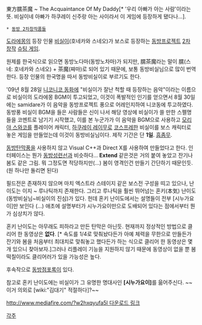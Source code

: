 東方臑茶魔 ~ The Acquaintance Of My Daddy[* '우리 아빠가 아는 사람'이라는 뜻. 비실이네 아빠가 하쿠레이 신주랑 아는 사이라서 이 게임에 등장하게 됐다나…].

{{{+2 ~~'''死ぬがよい'''~~}}}

 * [[동방 2차창작품들]]

{{{#!html
 <object width="425" height="344"><param name="movie" value="http://www.youtube.com/v/xZSvNd_rWPs&hl=ko_KR&fs=1&"></param><param name="allowFullScreen" value="true"></param><param name="allowscriptaccess" value="always"></param><embed src="http://www.youtube.com/v/xZSvNd_rWPs&hl=ko_KR&fs=1&" type="application/x-shockwave-flash" allowscriptaccess="always" allowfullscreen="true" width="425" height="344"></embed></object>
}}}

[[도라에몽]]의 등장 인물 [[비실이]](호네카와 스네오)가 보스로 등장하는 [[동방프로젝트]] [[2차 창작]] [[슈팅 게임]].

원제를 한국식으로 읽으면 동방노다마(동방노차마)가 되지만, 臑茶魔라는 말이 臑(스네: 호네카와 스네오) + 茶魔(쨔마)로 되어 있기 때문에, 보통 동방비실님으로 많이 번역한다. 등장 인물의 한국명을 따서 동방비실이로 부르기도 한다.

'09년 8월 28일 [[니코니코 동화]]에 "비실이가 잘난 척할 때 등장하는 음악"이라는 이름으로 비실이의 도라에몽 BGM이 투고되었고, 이것이 폭발적인 인기를 얻으면서 8월 30일에는 samidare가 이 음악을 동방프로젝트 풍으로 어레인지하여 니코동에 투고하였다.
동방풍 비실이 BGM을 들은 사람들은 신이 나서 해당 영상에 비실이가 쓸 만한 스펠명들을 코멘트로 남기기 시작했고, 이를 본 누군가가 이 음악을 BGM으로 사용하고 [[모리야 스와코]]를 플레이어 캐릭터, [[하쿠레이 레이무]]로 [[코스프레]]한 비실이를 보스 캐릭터로 놓은 게임을 만들었는데 이것이 동방비실님이다. 제작 기간은 단 '''1일'''. [[흠좀무]].

[[동방탄막풍]]을 사용하지 않고 Visual C++과 Direct X를 사용하여 만들었다고 한다. 인터페이스는 뭔가 [[동방성련선]]과 비슷하다... '''Extend''' 같은것은 거의 붙여 놓았고 잔기나 봄도 같은 그림. 뭐 그정도면 적당하지만(...) 봄이 영격인건 만들기 간단하기 때문인듯.(원 하나만 돌리면 된다)

필드전은 존재하지 않으며 마치 엑스트라 스테이지 같은 보스전 구성을 띠고 있으나, 난이도는 이지 ~ 루나틱까지 존재한다. 그리고 루나틱을 훨씬 뛰어넘는 혼키(本気) 난이도(동방비실님~비실이의 진심)가 있다. 헌데 혼키 난이도에서는 설명들이 전부 [시누가요이]만 보인다 (...) 애초에 설명부터가 시누가요이만으로 도배되어 있다는 점에서부터 뭔가 심상치가 않다.

혼키 난이도는 아무래도 피하라고 만든 탄막은 아닌듯. 현재까지 정상적인 방법으로 클리어 한 동영상은 '''없다'''. [* 속도를 1/4로 맞춰놨다든가 아예 체력을 무한으로 만들든가 잔기와 봄을 처음부터 최대치로 맞춰놓고 했다든가 하는 식으로 클리어 한 동영상은 몇개 있으니 찾아보자.]그러나 리플레이 기능을 지원하지 않기 때문에 동영상이 없을 뿐 봄떡칠이라도 클리어러가 있을 가능성은 높다.

후속작으로 [[동방점포록]]이 있다.

참고로 혼키 난이도에는 비실이가 그 유명한 명대사인 '''[시누가요이]'''를 읆어주신다. ~~이거 의외로 [wiki:"김대기" 적절하다]?~~

[[http://www.mediafire.com/?w2hxqyufa5l 다운로드 링크]]

[[각주]]

